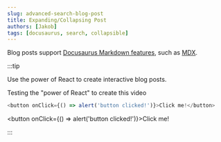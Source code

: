 ```yaml
---
slug: advanced-search-blog-post
title: Expanding/Collapsing Post
authors: [Jakob]
tags: [docusaurus, search, collapsible]
---
```



Blog posts support [Docusaurus Markdown features](https://docusaurus.io/docs/markdown-features), such as [MDX](https://mdxjs.com/).

:::tip

Use the power of React to create interactive blog posts.

Testing the "power of React" to create this video

<ReactPlayer playing controls url='/video/vid-expanded-collapse.mp4' />

```js
<button onClick={() => alert('button clicked!')}>Click me!</button>
```

<button onClick={() => alert('button clicked!')}>Click me!</button>

:::
